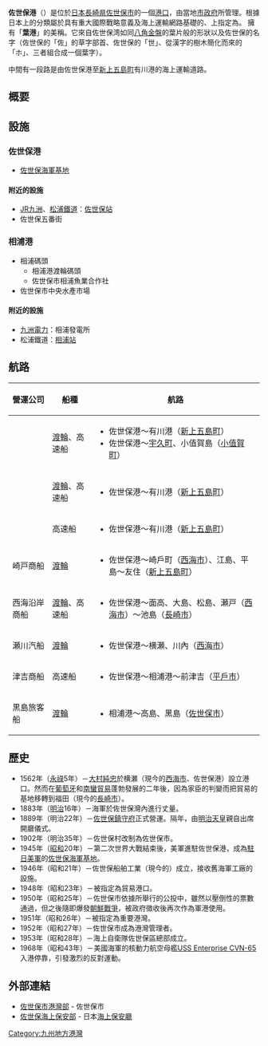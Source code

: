 {{Infobox port
| name = 佐世保港
| image = File:SaseboHarborDaylightA.jpg
| imagesize = 280px
| caption = <center>{{Location map|Japan|width=240|float=center
|caption=|mark=Legenda port.svg|marksize=10
|label=佐世保港|position=right
|lat_deg=33|lat_min=09|lat_sec=30|lat_dir=N
|lon_deg=129|lon_min=42|lon_sec=30|lon_dir=E
}}<small>佐世保港的位置</small></center>
| country = {{JPN}}
| location = [[長崎縣|長崎縣]][[佐世保市|佐世保市]]
| coordinates = {{Coord|33|09|30|N|129|42|30|E|type:waterbody_region:JP-42|display=inline,title}}
|locode = JPSSB
| opened =
| operated =
| owner = 佐世保市
| type = <!-- [[重要港湾|重要港湾]]、[[特定港|特定港]]、-->[[軍港|軍港]]
| sizewater =
| sizeland = 
| size =
| berths =
| wharfs =
| piers =
| employees =
| arrivals =
| cargotonnage =
| containervolume =
| cargovalue =
| passengertraffic =
| website = [https://web.archive.org/web/20150605224123/http://www.city.sasebo.nagasaki.jp/www/contents/1205733312364/index.html 佐世保市官方網址：佐世保港之概況]
}}

{{Mapplot_Japan|129.708333|33.158333|佐世保港}}
'''佐世保港'''（{{jpn|j=佐世保港|hg=させぼこう|rm=}}）是位於[[日本|日本]][[長崎県|長崎県]][[佐世保市|佐世保市]]的一個[[港口|港口]]，由當地[[市政府|市政府]]所管理。根據日本{{Link-ja|港灣法|港湾法}}上的分類屬於具有重大國際戰略意義及海上運輸網路基礎的{{Link-ja|重要港灣|重要港湾}}、{{Link-ja|港則法|港則法}}上指定為{{Link-ja|指定港口|特定港}}。 擁有「'''葉港'''」的美稱。它來自佐世保湾如同[[八角金盤|八角金盤]]的葉片般的形狀以及佐世保的名字（佐世保的「佐」的草字部首、佐世保的「世」、從漢字的樹木簡化而來的「ホ」、三者組合成一個葉字）。

{{Link-ja|國道384號|国道384号}}中間有一段路是由佐世保港至[[新上五島町|新上五島町]]有川港的海上運輸道路。

== 概要 ==

== 設施 ==

=== 佐世保港 ===
* [[佐世保海軍基地|佐世保海軍基地]]

==== 附近的設施 ====
* [[九州旅客鐵道|JR九洲]]、[[松浦鐵道|松浦鐵道]]：[[佐世保站|佐世保站]]
* 佐世保五番街

=== 相浦港 ===
* 相浦碼頭
** 相浦港渡輪碼頭
** 佐世保市相浦魚業合作社
* 佐世保市中央水產市場

==== 附近的設施 ====
* [[九洲電力|九洲電力]]：相浦發電所
* 松浦鐵道：[[相浦站|相浦站]]

== 航路 ==
{| class="wikitable"
!營運公司
!船種
!航路
|-
|{{Link-ja|九洲商船|九州商船}}
|[[渡船|渡輪]]、高速船
|
* 佐世保港～有川港（[[新上五島町|新上五島町]]）
* 佐世保港～[[宇久町|宇久町]]、小值賀島（[[小值賀町|小值賀町]]）
|-
|{{Link-ja|美咲海送有限会社|美咲海送}}
|[[渡船|渡輪]]、高速船
|
* 佐世保港～有川港（[[新上五島町|新上五島町]]）
|-
|{{Link-ja|五島産業汽船|五島産業汽船}}
|高速船
|
* 佐世保港～有川港（[[新上五島町|新上五島町]]）
|-
|崎戸商船
|[[渡船|渡輪]]
|
* 佐世保港～崎戶町（[[西海市|西海市]]）、江島、平島～友住（[[新上五島町|新上五島町]]）
|-
|西海沿岸商船
|[[渡船|渡輪]]、高速船
|
* 佐世保港～面高、大島、松島、瀬戸（[[西海市|西海市]]）～池島（[[长崎市|長崎市]]）
|-
|瀬川汽船
|[[渡船|渡輪]]
|
* 佐世保港～横瀬、川內（[[西海市|西海市]]）
|-
|津吉商船
|高速船
|
* 佐世保港～相浦港～前津吉（[[平戶市|平戶市]]）
|-
|黒島旅客船
|[[渡船|渡輪]]
|
* 相浦港～高島、黑島（[[佐世保市|佐世保市]]）
|}

== 歷史 ==
* 1562年（[[永祿|永祿]]5年）－[[大村純忠|大村純忠]]於横瀬（現今的[[西海市|西海市]]、佐世保港）設立港口。然而在[[葡萄牙|葡萄牙]]和[[南蠻貿易|南蠻貿易]]蓬勃發展的二年後，因為家臣的判變而把貿易的基地移轉到福田（現今的[[长崎市|長崎市]]）。
* 1883年（[[明治|明治]]16年）－海軍於佐世保灣內進行丈量。
* 1889年（明治22年）－[[佐世保镇守府|佐世保鎮守府]]正式營運。隔年，由[[明治天皇|明治天皇]]親自出席開廳儀式。
* 1902年（明治35年）－佐世保村改制為佐世保市。
* 1945年（[[昭和|昭和]]20年）－第二次世界大戰結束後，美軍進駐佐世保港，成為[[駐日美軍|駐日美軍]]的[[佐世保海軍基地|佐世保海軍基地]]。
* 1946年（昭和21年）－佐世保船舶工業（現今的{{Link-ja|佐世保重工業|佐世保重工業}}）成立，接收舊海軍工廠的設施。
* 1948年（昭和23年）－被指定為貿易港口。
* 1950年（昭和25年）－佐世保市依據{{Internal link helper/ja|旧軍港市転換法|旧軍港市転換法}}所舉行的公投中，雖然以壓倒性的票數通過，但之後隨即爆發[[朝鲜战争|朝鮮戰爭]]，被政府徵收後再次作為軍港使用。
* 1951年（昭和26年）－被指定為重要港灣。
* 1952年（昭和27年）－佐世保市成為港灣管理者。
* 1953年（昭和28年）－海上自衛隊佐世保區總部成立。
* 1968年（昭和43年）－美國海軍的核動力航空母艦[[企業號航空母艦_(CVN-65)|USS Enterprise CVN-65]]入港停靠，引發激烈的反對運動。

== 外部連結 ==
* [https://web.archive.org/web/20150507094440/http://www.city.sasebo.nagasaki.jp/www/genre/0000000000000/1000000010052/index.html 佐世保市港灣部] - 佐世保市
* [http://www.kaiho.mlit.go.jp/07kanku/sasebo/ 佐世保海上保安部]{{Wayback|url=http://www.kaiho.mlit.go.jp/07kanku/sasebo/ |date=20170323151743 }} - 日本[[海上保安廳|海上保安廳]]

{{DEFAULTSORT:佐世保港}}
[[Category:九州地方港灣|Category:九州地方港灣]]